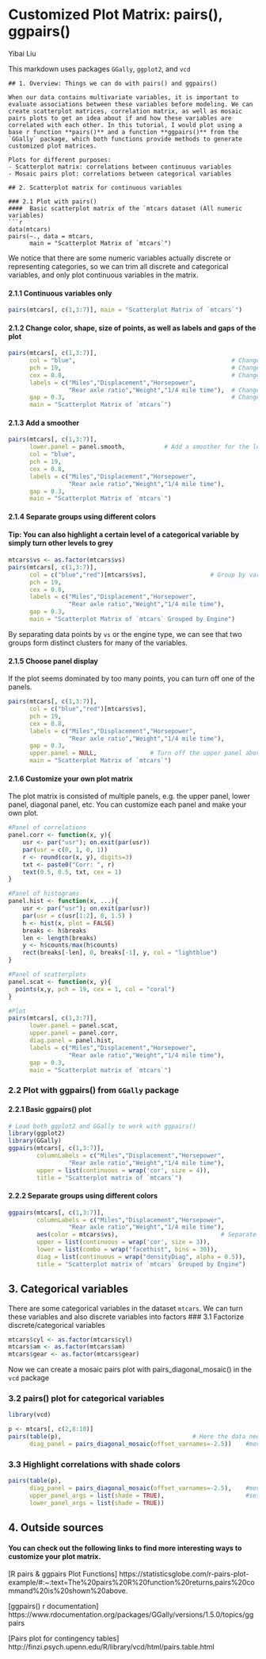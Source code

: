 # Customized Plot Matrix: pairs(), ggpairs()

Yibai Liu

This markdown uses packages `GGally`, `ggplot2`, and `vcd`

```
## 1. Overview: Things we can do with pairs() and ggpairs()

When our data contains multivariate variables, it is important to evaluate associations between these variables before modeling. We can create scatterplot matrices, correlation matrix, as well as mosaic pairs plots to get an idea about if and how these variables are correlated with each other. In this tutorial, I would plot using a base r function **pairs()** and a function **ggpairs()** from the `GGally` package, which both functions provide methods to generate customized plot matrices.  

Plots for different purposes:
- Scatterplot matrix: correlations between continuous variables
- Mosaic pairs plot: correlations between categorical variables

## 2. Scatterplot matrix for continuous variables

### 2.1 Plot with pairs()
####  Basic scatterplot matrix of the `mtcars dataset (All numeric variables)
```r
data(mtcars)
pairs(~., data = mtcars,
      main = "Scatterplot Matrix of `mtcars`")
```

We notice that there are some numeric variables actually discrete or representing categories, so we can trim all discrete and categorical variables, and only plot continuous variables in the matrix.

#### 2.1.1 Continuous variables only
```r
pairs(mtcars[, c(1,3:7)], main = "Scatterplot Matrix of `mtcars`")
```

#### 2.1.2 Change color, shape, size of points, as well as labels and gaps of the plot
```r
pairs(mtcars[, c(1,3:7)],
      col = "blue",                                            # Change color
      pch = 19,                                                # Change shape of points
      cex = 0.8,                                               # Change size of points
      labels = c("Miles","Displacement","Horsepower",
                 "Rear axle ratio","Weight","1/4 mile time"),  # Change labels  
      gap = 0.3,                                               # Change gaps in between
      main = "Scatterplot Matrix of `mtcars`")
```

#### 2.1.3 Add a smoother
```r
pairs(mtcars[, c(1,3:7)],
      lower.panel = panel.smooth,           # Add a smoother for the lower panel
      col = "blue",
      pch = 19,                                                
      cex = 0.8,                                               
      labels = c("Miles","Displacement","Horsepower",
                 "Rear axle ratio","Weight","1/4 mile time"),  
      gap = 0.3,                                               
      main = "Scatterplot Matrix of `mtcars`")
```

#### 2.1.4 Separate groups using different colors
#### Tip: You can also highlight a certain level of a categorical variable by simply turn other levels to grey
```r
mtcars$vs <- as.factor(mtcars$vs)
pairs(mtcars[, c(1,3:7)],
      col = c("blue","red")[mtcars$vs],                  # Group by variable `vs`
      pch = 19,                                                
      cex = 0.8,                                               
      labels = c("Miles","Displacement","Horsepower",
                 "Rear axle ratio","Weight","1/4 mile time"),  
      gap = 0.3,                                               
      main = "Scatterplot Matrix of `mtcars` Grouped by Engine")

```

By separating data points by `vs` or the engine type, we can see that two groups form distinct clusters for many of the variables. 

#### 2.1.5 Choose panel display
If the plot seems dominated by too many points, you can turn off one of the panels.

```r
pairs(mtcars[, c(1,3:7)],
      col = c("blue","red")[mtcars$vs],                  
      pch = 19,                                                
      cex = 0.8,                                               
      labels = c("Miles","Displacement","Horsepower",
                 "Rear axle ratio","Weight","1/4 mile time"),  
      gap = 0.3,
      upper.panel = NULL,               # Turn off the upper panel above the diagonal
      main = "Scatterplot Matrix of `mtcars`")
```

#### 2.1.6 Customize your own plot matrix
The plot matrix is consisted of multiple panels, e.g. the upper panel, lower panel, diagonal panel, etc.
You can customize each panel and make your own plot.
```r
#Panel of correlations
panel.corr <- function(x, y){
    usr <- par("usr"); on.exit(par(usr))
    par(usr = c(0, 1, 0, 1))
    r <- round(cor(x, y), digits=3)
    txt <- paste0("Corr: ", r)
    text(0.5, 0.5, txt, cex = 1)
}

#Panel of histograms
panel.hist <- function(x, ...){
    usr <- par("usr"); on.exit(par(usr))
    par(usr = c(usr[1:2], 0, 1.5) )
    h <- hist(x, plot = FALSE)
    breaks <- h$breaks
    len <- length(breaks)
    y <- h$counts/max(h$counts)
    rect(breaks[-len], 0, breaks[-1], y, col = "lightblue")
}

#Panel of scatterplots
panel.scat <- function(x, y){
  points(x,y, pch = 19, cex = 1, col = "coral")
}

#Plot
pairs(mtcars[, c(1,3:7)],  
      lower.panel = panel.scat,
      upper.panel = panel.corr,
      diag.panel = panel.hist,
      labels = c("Miles","Displacement","Horsepower",
                 "Rear axle ratio","Weight","1/4 mile time"),
      gap = 0.3, 
      main = "Scatterplot matrix of `mtcars`")

```


### 2.2 Plot with **ggpairs()** from `GGally` package 
#### 2.2.1 Basic ggpairs() plot
```r
# Load both ggplot2 and GGally to work with ggpairs()
library(ggplot2)
library(GGally)
ggpairs(mtcars[, c(1,3:7)],
        columnLabels = c("Miles","Displacement","Horsepower",
                 "Rear axle ratio","Weight","1/4 mile time"),
        upper = list(continuous = wrap('cor', size = 4)),
        title = "Scatterplot matrix of `mtcars`")
```


#### 2.2.2 Separate groups using different colors
```r
ggpairs(mtcars[, c(1,3:7)],
        columnLabels = c("Miles","Displacement","Horsepower",
                 "Rear axle ratio","Weight","1/4 mile time"),
        aes(color = mtcars$vs),                             # Separate data by levels of vs
        upper = list(continuous = wrap('cor', size = 3)),
        lower = list(combo = wrap("facethist", bins = 30)),
        diag = list(continuous = wrap("densityDiag", alpha = 0.5)),
        title = "Scatterplot matrix of `mtcars` Grouped by Engine")
```

## 3. Categorical variables
There are some categorical variables in the dataset `mtcars`. We can turn these variables and also discrete variables into factors
### 3.1 Factorize discrete/categorical variables
```r
mtcars$cyl <- as.factor(mtcars$cyl)
mtcars$am <- as.factor(mtcars$am)
mtcars$gear <- as.factor(mtcars$gear)
```

Now we can create a mosaic pairs plot with pairs_diagonal_mosaic() in the `vcd` package

### 3.2 pairs() plot for categorical variables
```r
library(vcd)
```
```r
p <- mtcars[, c(2,8:10)]
pairs(table(p),                                     # Here the data needs to be in a table format 
      diag_panel = pairs_diagonal_mosaic(offset_varnames=-2.5))    #move down variable labels

```

### 3.3 Highlight correlations with shade colors 
```r
pairs(table(p), 
      diag_panel = pairs_diagonal_mosaic(offset_varnames=-2.5),    #move down variable names
      upper_panel_args = list(shade = TRUE),                       #set shade colors
      lower_panel_args = list(shade = TRUE))

```

## 4. Outside sources
#### You can check out the following links to find more interesting ways to customize your plot matrix. 

[R pairs & ggpairs Plot Functions] https://statisticsglobe.com/r-pairs-plot-example/#:~:text=The%20pairs%20R%20function%20returns,pairs%20command%20is%20shown%20above.

[ggpairs() r documentation] https://www.rdocumentation.org/packages/GGally/versions/1.5.0/topics/ggpairs

[Pairs plot for contingency tables] http://finzi.psych.upenn.edu/R/library/vcd/html/pairs.table.html



  
